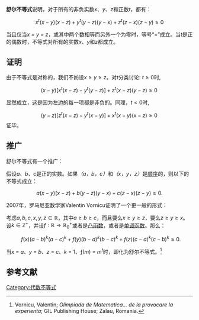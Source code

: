 '''舒尔不等式'''说明，对于所有的非负实数''x''、''y''、''z''和正数''t''，都有：

:<math>x^t (x-y)(x-z) + y^t (y-z)(y-x) + z^t (z-x)(z-y) \ge 0</math>

当且仅当''x = y = z''，或其中两个数相等而另外一个为零时，等号“=”成立。当''t''是正的偶数时，不等式对所有的实数''x''、''y''和''z''都成立。

== 证明 ==
由于不等式是对称的，我们不妨设<math> x \geq y \geq z</math>。对''t''分类讨论:
<math>t \geq 0</math>时,
:<math>(x-y)[x^t(x-z)-y^t(y-z)]+z^t(x-z)(y-z) \geq 0\,</math>

显然成立，这是因为左边的每一项都是非负的。同理，<math>t < 0</math>时,
:<math>(y-z)[z^t(x-z)-y^t(x-y)]+x^t(x-y)(x-z) \geq 0\,</math>
证毕。

== 推广 ==
舒尔不等式有一个推广：

假设''a、b、c''是正的实数。如果''（a，b，c）''和''（x，y，z）''是[[顺序|顺序]]的，则以下的不等式成立：

:<math>a (x-y)(x-z) + b (y-z)(y-x) + c (z-x)(z-y) \ge 0.</math>

2007年，罗马尼亚数学家Valentin Vornicu证明了一个更一般的形式：

考虑<math>a,b,c,x,y,z \in \mathbb{R}</math>，其中<math>a \geq b \geq c</math>，而且要么<math>x \geq y \geq z</math>，要么<math>z \geq y \geq x</math>。设<math>k \in \mathbb{Z}^{+}</math>，并设<math>f:\mathbb{R} \rightarrow \mathbb{R}_{0}^{+}</math>或者是[[凸函数|凸函数]]，或者是[[单调函数|单调函数]]。那么：

: <math>{f(x)(a-b)^k(a-c)^k+f(y)(b-a)^k(b-c)^k+f(z)(c-a)^k(c-b)^k \geq 0}.\,</math>

当''x'' = ''a''、''y'' = ''b''、''z'' = ''c''、''k'' = 1、ƒ(''m'') = ''m''<sup>''t''</sup>时，即化为舒尔不等式。<ref>Vornicu, Valentin; ''Olimpiada de Matematica... de la provocare la experienta''; GIL Publishing House; Zalau, Romania.</ref>

== 参考文献 ==
{{reflist}}

[[Category:代数不等式|Category:代数不等式]]